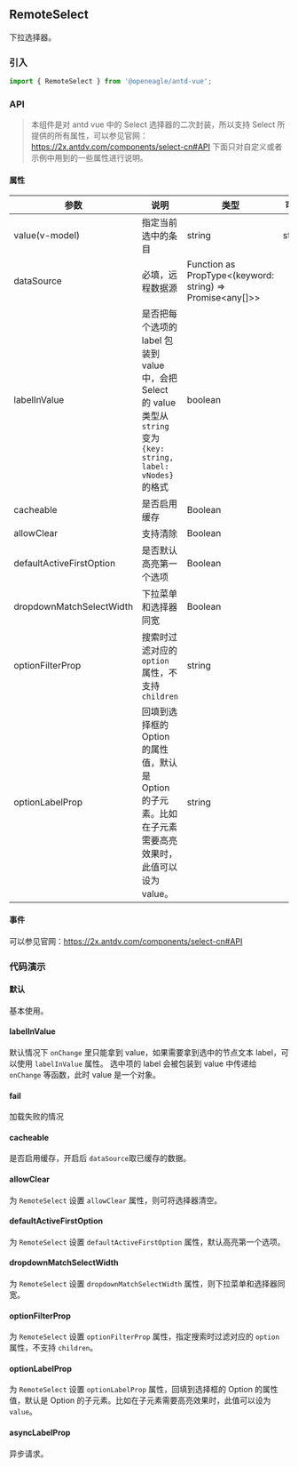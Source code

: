 

## RemoteSelect

下拉选择器。


### 引入


```jsx
import { RemoteSelect } from '@openeagle/antd-vue';
```

<Story id="组件-numbertext--api" />


### API

> 本组件是对 antd vue 中的 Select 选择器的二次封装，所以支持 Select 所提供的所有属性，可以参见官网：https://2x.antdv.com/components/select-cn#API
> 下面只对自定义或者示例中用到的一些属性进行说明。



#### 属性


<div className="mdTable">

>

| 参数           | 说明                     | 类型              | 可选值 | 默认值 |
| -------------- | ---------------------------------------- | ----------------- | ------ | ------ |
| value(v-model) | 	指定当前选中的条目       | string|string[]|number|number[]  |        |     |
| dataSource     | 必填，远程数据源            | Function as PropType<(keyword: string) => Promise<any[]>>  |        |      |
| labelInValue | 是否把每个选项的 label 包装到 value 中，会把 Select 的 value 类型从 `string` 变为 `{key: string, label: vNodes}` 的格式       | boolean  |        |     |
| cacheable | 	是否启用缓存       |  Boolean    |        |   false  |
| allowClear | 	支持清除       |  Boolean    |        |   false  |
| defaultActiveFirstOption | 	是否默认高亮第一个选项       |  Boolean    |        |   true  |
| dropdownMatchSelectWidth | 	下拉菜单和选择器同宽       |  Boolean    |        |   true  |
| optionFilterProp | 	搜索时过滤对应的 `option` 属性，不支持 `children`       |  string    |        |   value  |
| optionLabelProp | 回填到选择框的 Option 的属性值，默认是 Option 的子元素。比如在子元素需要高亮效果时，此值可以设为 value。      |  string    |        |   children （combobox 模式下为 value）  |



</div>




#### 事件

可以参见官网：https://2x.antdv.com/components/select-cn#API


### 代码演示


#### 默认

基本使用。

<Canvas>
  <Story id="组件-remoteselect--basic" />
</Canvas>


#### labelInValue

默认情况下 `onChange` 里只能拿到 value，如果需要拿到选中的节点文本 label，可以使用 `labelInValue` 属性。 选中项的 label 会被包装到 value 中传递给 `onChange` 等函数，此时 value 是一个对象。

<Canvas>
  <Story id="组件-remoteselect--label-in-value" />
</Canvas>

#### fail

加载失败的情况

<Canvas>
  <Story id="组件-remoteselect--fail" />
</Canvas>

#### cacheable

是否启用缓存，开启后 `dataSource`取已缓存的数据。

<Canvas>
  <Story id="组件-remoteselect--cacheable" />
</Canvas>

#### allowClear

为 `RemoteSelect` 设置 `allowClear` 属性，则可将选择器清空。

<Canvas>
  <Story id="组件-remoteselect--allow-clear" />
</Canvas>

#### defaultActiveFirstOption

为 `RemoteSelect` 设置 `defaultActiveFirstOption` 属性，默认高亮第一个选项。

<Canvas>
  <Story id="组件-remoteselect--default-active-first-option" />
</Canvas>

#### dropdownMatchSelectWidth

为 `RemoteSelect` 设置 `dropdownMatchSelectWidth` 属性，则下拉菜单和选择器同宽。


<Canvas>
  <Story id="组件-remoteselect--dropdown-match-select-width" />
</Canvas>

#### optionFilterProp

为 `RemoteSelect` 设置 `optionFilterProp` 属性，指定搜索时过滤对应的 `option` 属性，不支持 `children`。

<Canvas>
  <Story id="组件-remoteselect--option-filter-prop" />
</Canvas>

#### optionLabelProp

为 `RemoteSelect` 设置 `optionLabelProp` 属性，回填到选择框的 Option 的属性值，默认是 Option 的子元素。比如在子元素需要高亮效果时，此值可以设为 `value`。


<Canvas>
  <Story id="组件-remoteselect--option-label-prop" />
</Canvas>

#### asyncLabelProp

异步请求。

<Canvas>
  <Story id="组件-remoteselect--async-label-prop" />
</Canvas>

